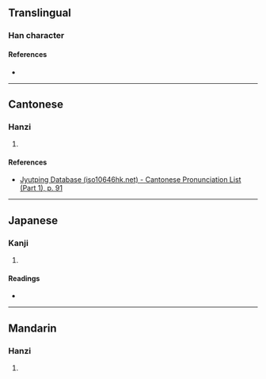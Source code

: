 {{character info/new}}
==Translingual==


===Han character===
{{Han char|rn=37|rad=大|as=13|sn=16|four=|canj=KYMH|ids=⿱大歲}}

====References====
* {{Han ref|kx=0254.100|dkj=06013|dj=0516.010|hdz=10549.130|uh=596F|ud=22895}}

----

==Cantonese==

===Hanzi===
{{yue-hanzi|jyut=[[kut3]], [[kwut3]]|y=kut3, kwut3}}

# {{defn|lang=yue|sort=大13}}

====References====
* [http://www.iso10646hk.net/jp/document/download.jsp Jyutping Database (iso10646hk.net) - Cantonese Pronunciation List (Part 1), p. 91]

----

==Japanese==

===Kanji===
{{ja-kanji|grade=|rs=大13}}

# {{defn|lang=ja|sort=大13}}

====Readings====
* {{ja-readings|on=[[かつ]] (katsu), [[かち]] (kachi)|kun=[[おおきい]] (ookii), [[ひろびろと]] (hirobiroto)}}

----

==Mandarin==

{{zh-forms|s=𫯥}}

===Hanzi===
{{cmn-hanzi|pin=[[huò]] ([[huo4]])|wg=huo<sup>4</sup>}}

# {{defn|lang=cmn|sort=大13}}